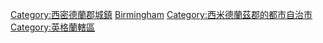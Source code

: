 [[Category:西密德蘭郡城鎮|Category:西密德蘭郡城鎮]]
[[Category:西密德蘭城市|Birmingham]]
[[Category:西米德蘭茲郡的都市自治市|Category:西米德蘭茲郡的都市自治市]]
[[Category:英格蘭轄區|Category:英格蘭轄區]]